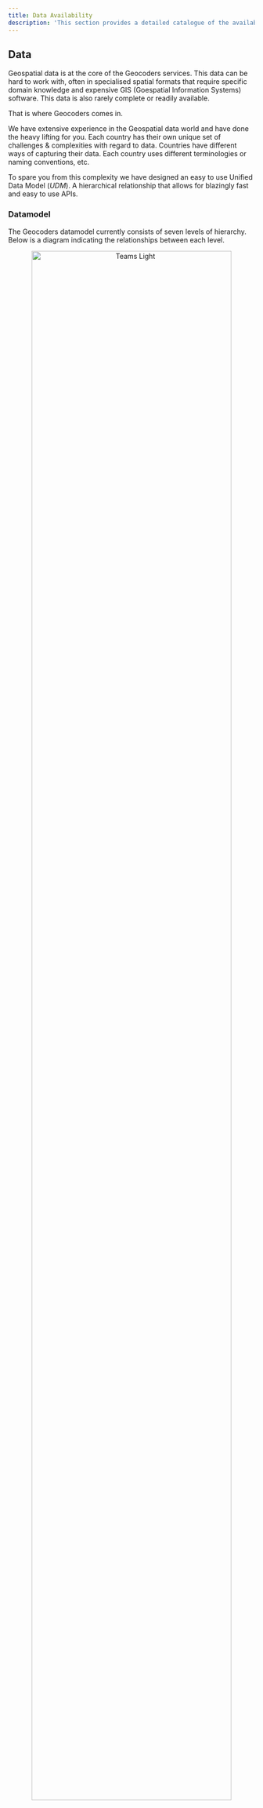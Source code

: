 ```yaml
---
title: Data Availability
description: 'This section provides a detailed catalogue of the available data on the Geocoders platform. '
---
```


## Data
Geospatial data is at the core of the Geocoders services. This data can be hard to work with, often in specialised spatial
formats that require specific domain knowledge and expensive GIS (Goespatial Information Systems) software.
This data is also rarely complete or readily available.

That is where Geocoders comes in.

We have extensive experience in the Geospatial data world and have done the heavy lifting for you.
Each country has their own unique set of challenges & complexities with regard to data. Countries have different ways
of capturing their data. Each country uses different terminologies or naming conventions, etc.

To spare you from this complexity we have designed an easy to use Unified Data Model (*UDM*).
A hierarchical relationship that allows for blazingly fast and easy to use APIs.

### Datamodel
The Geocoders datamodel currently consists of seven levels of hierarchy. Below is a diagram indicating the relationships
between each level.
<Frame>
  <p align="center">
    <img
      className="block dark:hidden"
      src="/images/data-model-light.png"
      alt="Teams Light"
      width="90%"
      align="center"
    />
    <img
      className="hidden dark:block"
      src="/images/data-model-dark.png"
      alt="Teams Dark"
      width="90%"
      align="center"
    />
  </p>
</Frame>


### Availability
The amount of available data varies per country. This serves as a detailed data catalogue
as well a translation for local names to our unified data model UDM.

# Countries
* [Netherlands](/data-availability#netherlands) 🇳🇱
* [Belgium](/data-availability#belgium) 🇧🇪
* [Luxembourg](/data-availability#luxembourg) 🇱🇺



## Netherlands
### Available
Geocoders currently supports the following data for The Netherlands.


| **Level** | **Local Name** | **Description** | **Available** | **Example** |
| :--: | :--: | :--: | :--: | :--: |
| <p text-align="center"> Country </p>      | Land        | Country Sovereign Boundary | <Icon icon="check" iconType="solid" /> | <Icon icon="arrow-up-right-from-square" iconType="solid" />  |
| <p text-align="center"> Province </p>     | Provincie   | Provincial Subdivision Boundaries| <Icon icon="check" iconType="solid" /> | <Icon icon="arrow-up-right-from-square" iconType="solid" />  |
| <p text-align="center"> Municipality </p> | Gemeente    | Municipality Administative Boundaries| <Icon icon="check" iconType="solid" /> | <Icon icon="arrow-up-right-from-square" iconType="solid" /> |
| <p text-align="center"> City </p>         | Woonplaants | City/Town Borders                 | <Icon icon="check" iconType="solid" /> | <Icon icon="arrow-up-right-from-square" iconType="solid" /> |
| <p text-align="center"> Suburb </p>       | Wijk        | Suburb boundary of a give City   | <Icon icon="check" iconType="solid" /> | <Icon icon="arrow-up-right-from-square" iconType="solid" /> |
| <p text-align="center"> Building </p>     | Gebouw      | Cadastral Boundary of a building | <Icon icon="check" iconType="solid" /> | <Icon icon="arrow-up-right-from-square" iconType="solid" /> |


### Coming Soon
Geocodders is constantly adding new data to solve challenging and unique geospatial question you may have. Below is a list of
data that will be added in the next release.

| **Level** | **Local Name** | **Description** | **Availability** |
| :--: | :--: | :--: | :--: |
| <p text-align="center"> Neighbourhood </p> | Buurten | A subdivision of Suburbs | **_Coming Soon_** |
| <p text-align="center"> Cadastral Parcels </p> | Kadastrale Grenzen | Land parcel boundaries | **_Coming Soon_** |
| <p text-align="center"> Municipal Statistics </p> | - | CBS Census statistics per Gemeente | **_Coming Soon_** |
| <p text-align="center"> Suburb Statistics </p> | - | CBS Census statistics per Wijk | **_Coming Soon_** |
| <p text-align="center"> Neighbourhood Statistics </p> | - | CBS Census statistics per Buurt | **_Coming Soon_** |
| <p text-align="center"> Property Meta Data </p> | - | Detailed collection of property metadata | **_Coming Soon_** |

_... and so much more!_


## Belgium
Geocoders currently supports the following data for Belgium.

| **Level** | **Local Name** | **Description** | **Available** | **Example** |
| :---------------------------------------: | :---------: | :------------------------------: | :------------------------------------: | :----------------------------------------------------------: |
| <p text-align="center"> Country </p>      | Land        | Country Sovereign Boundary       | <Icon icon="check" iconType="solid" /> | <Icon icon="arrow-up-right-from-square" iconType="solid" /> |
| <p text-align="center"> Province </p>     | Provincie   | Provincial Boundaries            | <Icon icon="check" iconType="solid" /> | <Icon icon="arrow-up-right-from-square" iconType="solid" /> |
| <p text-align="center"> Municipality </p> | Gemeente    | Municipality Boundaries           | <Icon icon="check" iconType="solid" /> | <Icon icon="arrow-up-right-from-square" iconType="solid" /> |
| <p text-align="center"> City </p>         | Woonplaants | City Borders                     | <Icon icon="check" iconType="solid" /> | <Icon icon="arrow-up-right-from-square" iconType="solid" /> |
| <p text-align="center"> Suburb </p>       | Wijk        | Suburb boundary of a give City   | <Icon icon="check" iconType="solid" /> | <Icon icon="arrow-up-right-from-square" iconType="solid" /> |
| <p text-align="center"> Building </p>     | Gebouw      | Cadastral Boundary of a building. (Wallonia currently not available) | **_partial_** | <Icon icon="arrow-up-right-from-square" iconType="solid" /> |


### Coming Soon
Geocodders is constantly adding new data to solve challenging and unique geospatial question you may have. Below is a list of
data that will be added in the next release.

| **Level** | **Local Name** | **Description** | **Availability** |
| :--: | :--: | :--: | :--: |
| <p text-align="center"> Region </p> | Region | A subdivision of Country into Common Geographical Areas | **_Coming Soon_** |
| <p text-align="center"> Detailed Subdivisions </p> | Arrondissement | A Fine Grained Subdivision of Statistical Areas | **_Coming Soon_** |
| <p text-align="center"> Buidlings </p> | - | Wallonia currently does not have Buildings data | **_Coming Soon_** |
| <p text-align="center"> Census Statistics </p> | - | Census statistics per Level | **_Coming Soon_** |

_... and so much more!_

## Luxembourg
Geocoders currently supports the following data for Belgium.

| **Level** | **Local Name** | **Description** | **Available** | **Example** |
| :---------------------------------------: | :---------: | :------------------------------: | :------------------------------------: | :----------------------------------------------------------: |
| <p text-align="center"> Country </p>      | Land        | Country Sovereign Boundary       | <Icon icon="check" iconType="solid" /> | <Icon icon="arrow-up-right-from-square" iconType="solid" /> |
| <p text-align="center"> Province </p>     | Canton      | Provincial Boundaries            | <Icon icon="check" iconType="solid" /> | <Icon icon="arrow-up-right-from-square" iconType="solid" /> |
| <p text-align="center"> Municipality </p> | Municipality| Municipality Boundaries           | <Icon icon="check" iconType="solid" /> | <Icon icon="arrow-up-right-from-square" iconType="solid" /> |
| <p text-align="center"> City </p>         | Localities  | City Borders                     | <Icon icon="check" iconType="solid" /> | <Icon icon="arrow-up-right-from-square" iconType="solid" /> |
| <p text-align="center"> Suburb </p>       | District    | Suburb boundary of a give City   | <Icon icon="check" iconType="solid" /> | <Icon icon="arrow-up-right-from-square" iconType="solid" /> |
| <p text-align="center"> Building </p>     | Cadastré    | Cadastral Boundary of a building | <Icon icon="check" iconType="solid" /> | <Icon icon="arrow-up-right-from-square" iconType="solid" /> |


### Coming Soon
Geocodders is constantly adding new data to solve challenging and unique geospatial question you may have. Below is a list of
data that will be added in the next release.

| **Level** | **Local Name** | **Description** | **Availability** |
| :--: | :--: | :--: | :--: |
| <p text-align="center"> Region </p> | Region | A subdivision of Country into Common Geographical Areas | **_Coming Soon_** |
| <p text-align="center"> Detailed Subdivisions </p> | Arrondissement | A Fine Grained Subdevision of Statistical Areas | **_Coming Soon_** |
| <p text-align="center"> Cadastral Parcels </p> | - | Land parcel boundaries | **_Coming Soon_** |
| <p text-align="center"> Census Statistics </p> | - | Census statistics per Level | **_Coming Soon_** |

_... and so much more!_


## Data Not Available
If your use-case or specific data is not available we would like to know! We are constantly expanding our offering
would love your feedback. If you have a specific request or suggestion please contact us via
[support](mailto:support@geocoders.io) <Icon icon="envelope" size={18} />.
